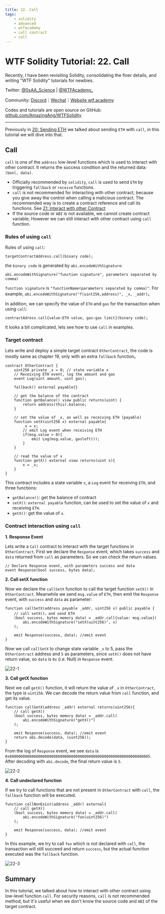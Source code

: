 ```yaml
---
title: 22. Call
tags:
    - solidity
    - advanced
    - wtfacademy
    - call contract
    - call
---
```


# WTF Solidity Tutorial: 22. Call
<QuizProgress courseId={SOLIDITY_ADVANCED_ID} lessonId={SOLIDITY_ADVANCED_LESSON_ID_7} />

Recently, I have been revisiting Solidity, consolidating the finer details, and writing "WTF Solidity" tutorials for newbies. 

Twitter: [@0xAA_Science](https://twitter.com/0xAA_Science) | [@WTFAcademy_](https://twitter.com/WTFAcademy_)

Community: [Discord](https://discord.wtf.academy)｜[Wechat](https://docs.google.com/forms/d/e/1FAIpQLSe4KGT8Sh6sJ7hedQRuIYirOoZK_85miz3dw7vA1-YjodgJ-A/viewform?usp=sf_link)｜[Website wtf.academy](https://wtf.academy)

Codes and tutorials are open source on GitHub: [github.com/AmazingAng/WTFSolidity](https://github.com/AmazingAng/WTFSolidity)

-----

Previously in [20: Sending ETH](https://github.com/AmazingAng/WTF-Solidity/tree/main/Languages/en/20_SendETH_en) we talked about sending `ETH` with `call`, in this tutorial we will dive into that. 

## Call
`call` is one of the `address` low-level functions which is used to interact with other contract. It returns the success condition and the returned data: `(bool, data)`. 

- Officially recommended by `solidity`, `call` is used to send `ETH` by triggering `fallback` or `receive` functions.
- `call` is not recommended for interacting with other contract, because you give away the control when calling a malicious contract. The recommended way is to create a contract reference and call its functions. See [21: Interact with other Contract](https://github.com/AmazingAng/WTF-Solidity/tree/main/Languages/en/21_CallContract_en)
- If the source code or `ABI` is not available, we cannot create contract variable; However we can still interact with other contract using `call` function.  

### Rules of using `call`
Rules of using `call`:
```
targetContractAddress.call(binary code);
```
the `binary code` is generated by `abi.encodeWithSignature`:
```
abi.encodeWithSignature("function signature", parameters separated by comma)
```
`function signature` is `"functionName(parameters separated by comma)"`. For example, `abi.encodeWithSignature("f(uint256,address)", _x, _addr)`。

In addition, we can specify the value of `ETH` and `gas` for the transaction when using `call`:

```
contractAdress.call{value:ETH value, gas:gas limit}(binary code);
```

It looks a bit complicated, lets see how to use `call` in examples.

### Target contract
Lets write and deploy a simple target contract `OtherContract`, the code is mostly same as chapter 19, only with an extra `fallback` function。

```solidity
contract OtherContract {
    uint256 private _x = 0; // state variable x
    // Receiving ETH event, log the amount and gas
    event Log(uint amount, uint gas);

    fallback() external payable{}

    // get the balance of the contract
    function getBalance() view public returns(uint) {
        return address(this).balance;
    }

    // set the value of _x, as well as receiving ETH (payable)
    function setX(uint256 x) external payable{
        _x = x;
        // emit Log event when receiving ETH
        if(msg.value > 0){
            emit Log(msg.value, gasleft());
        }
    }

    // read the value of x
    function getX() external view returns(uint x){
        x = _x;
    }
}
```

This contract includes a state variable `x`, a `Log` event for receiving `ETH`, and three functions:
- `getBalance()`: get the balance of contract
- `setX()`: `external payable` function, can be used to set the value of `x` and receiving `ETH`. 
- `getX()`: get the value of `x`.

### Contract interaction using `call`
**1. Response Event**

Lets write a `Call` contract to interact with the target functions in `OtherContract`. First we declare the `Response` event, which takes `success` and `data` returned from `call` as parameters. So we can check the return values.


```solidity
// Declare Response event, with parameters success and data
event Response(bool success, bytes data);
```

**2. Call setX function**

Now we declare the `callSetX` function to call the target function `setX()` in `OtherContract`. Meanwhile we send `msg.value` of `ETH`, then emit the `Response` event, with `success` and `data` as parameter:

```solidity
function callSetX(address payable _addr, uint256 x) public payable {
	// call setX()，and send ETH
	(bool success, bytes memory data) = _addr.call{value: msg.value}(
		abi.encodeWithSignature("setX(uint256)", x)
	);

	emit Response(success, data); //emit event
}
```

Now we call `callSetX` to change state variable `_x` to 5, pass the `OtherContract` address and `5` as parameters, since `setX()` does not have return value, so `data` is `0x` (i.e. Null)  in `Response` event.


![22-1](./img/22-1.png)

**3. Call getX function**

Next we call `getX()` function, it will return the value of `_x` in `OtherContract`, the type is `uint256`. We can decode the return value from `call` function, and get its value. 


```solidity
function callGetX(address _addr) external returns(uint256){
	// call getX()
	(bool success, bytes memory data) = _addr.call(
		abi.encodeWithSignature("getX()")
	);

	emit Response(success, data); //emit event 
	return abi.decode(data, (uint256));
}
```
From the log of `Response` event, we see `data` is `0x0000000000000000000000000000000000000000000000000000000000000005`. After decoding with `abi.decode`, the final return value is `5`.

![22-2](./img/22-2.png)

**4. Call undeclared function**

If we try to call functions that are not present in `OtherContract` with `call`, the `fallback` function will be executed. 

```solidity
function callNonExist(address _addr) external{
	// call getX()
	(bool success, bytes memory data) = _addr.call(
		abi.encodeWithSignature("foo(uint256)")
	);

	emit Response(success, data); //emit event
}
```

In this example, we try to call `foo` which is not declared with `call`, the transaction will still succeed and return `success`, but the actual function executed was the `fallback` function.

![22-3](./img/22-3.png)

## Summary

In this tutorial, we talked about how to interact with other contract using low-level function `call`. For security reasons, `call` is not recommended method, but it's useful when we don't know the source code and `ABI` of the target contract. 

<QuizForm courseId={SOLIDITY_ADVANCED_ID} lessonId={SOLIDITY_ADVANCED_LESSON_ID_7} />
